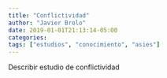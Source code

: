 ```yaml
---
title: "Conflictividad"
author: "Javier Brolo"
date: 2019-01-01T21:13:14-05:00
categories: 
tags: ["estudios", "conocimiento", "asies"]
---
```


Describir estudio de conflictividad
